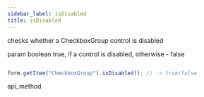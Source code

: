 ```yaml
---
sidebar_label: isDisabled
title: isDisabled
---
```



          


<Short>
 checks whether a CheckboxGroup control is disabled


</Short>



param   boolean     true, if a control is disabled, otherwise - false

~~~js

form.getItem("CheckboxGroup").isDisabled(); // -> true/false


~~~
 api_method

<Descr>





</Descr>

